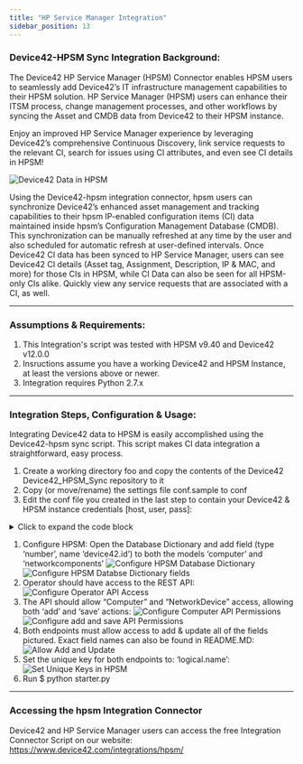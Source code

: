 ```yaml
---
title: "HP Service Manager Integration"
sidebar_position: 13
---
```


### Device42-HPSM Sync Integration Background:

The Device42 HP Service Manager (HPSM) Connector enables HPSM users to seamlessly add Device42’s IT infrastructure management capabilities to their HPSM solution. HP Service Manager (HPSM) users can enhance their ITSM process, change management processes, and other workflows by syncing the Asset and CMDB data from Device42 to their HPSM instance.

Enjoy an improved HP Service Manager experience by leveraging Device42’s comprehensive Continuous Discovery, link service requests to the relevant CI, search for issues using CI attributes, and even see CI details in HPSM!

![Device42 Data in HPSM](/assets/images/2017-03-15-hpsm-1.png)

Using the Device42-hpsm integration connector, hpsm users can synchronize Device42’s enhanced asset management and tracking capabilities to their hpsm IP-enabled configuration items (CI) data maintained inside hpsm’s Configuration Management Database (CMDB). This synchronization can be manually refreshed at any time by the user and also scheduled for automatic refresh at user-defined intervals. Once Device42 CI data has been synced to HP Service Manager, users can see Device42 CI details (Asset tag, Assignment, Description, IP & MAC, and more) for those CIs in HPSM, while CI Data can also be seen for all HPSM-only CIs alike. Quickly view any service requests that are associated with a CI, as well.

* * *

### Assumptions & Requirements:

1. This Integration's script was tested with HPSM v9.40 and Device42 v12.0.0
2. Insructions assume you have a working Device42 and HPSM Instance, at least the versions above or newer.
3. Integration requires Python 2.7.x

* * *

### Integration Steps, Configuration & Usage:

Integrating Device42 data to HPSM is easily accomplished using the Device42-hpsm sync script. This script makes CI data integration a straightforward, easy process.

1. Create a working directory foo and copy the contents of the Device42 Device42\_HPSM\_Sync repository to it
2. Copy (or move/rename) the settings file conf.sample to conf
3. Edit the conf file you created in the last step to contain your Device42 & HPSM instance credentials \[host, user, pass\]:

<details>
    <summary>Click to expand the code block</summary>
    ```
        #========= Device 42 ========= #
            d42_host = '192.168.1.102'
            d42_username = 'user'
            d42_password = 'pass'
        #========= HPSM ========= #
            hpsm_host = '10.42.42.46'
            hpsm_protocol = 'http'
            hpsm_port = '13080'
            hpsm_username = 'user'
            hpsm_password = 'pass'
            hpsm_api_version = '9'
        #========= Options ========= #
            opt_debug = True
            opt_dry_run = True
    ```
</details>

1. Configure HPSM: Open the Database Dictionary and add field (type ‘number’, name ‘device42.id’) to both the models ‘computer’ and ‘networkcomponents' ![Configure HPSM Database Dictionary](/assets/images/2015-03-15-hpsm-conf-1.png) ![Configure HPSM Databse Dictionary fields](/assets/images/2015-03-15-hpsm-conf-2.png)
2. Operator should have access to the REST API: ![Configure Operator API Access](/assets/images/2015-03-15-hpsm-3.png)
3. The API should allow “Computer” and “NetworkDevice” access, allowing both ‘add’ and ‘save’ actions: ![Configure Computer API Permissions](/assets/images/2015-03-15-hpsm-conf-4.png) ![Configure add and save API Permissions](/assets/images/2015-03-15-hpsm-conf-5.png)
4. Both endpoints must allow access to add & update all of the fields pictured. Exact field names can also be found in README.MD: ![Allow Add and Update](/assets/images/2015-03-15-hpsm-conf-6.png)
5. Set the unique key for both endpoints to: ‘logical.name’: ![Set Unique Keys in HPSM](/assets/images/2015-03-15-hpsm-conf-7.png)
6. Run $ python starter.py

* * *

### Accessing the hpsm Integration Connector

Device42 and HP Service Manager users can access the free Integration Connector Script on our website: https://www.device42.com/integrations/hpsm/
